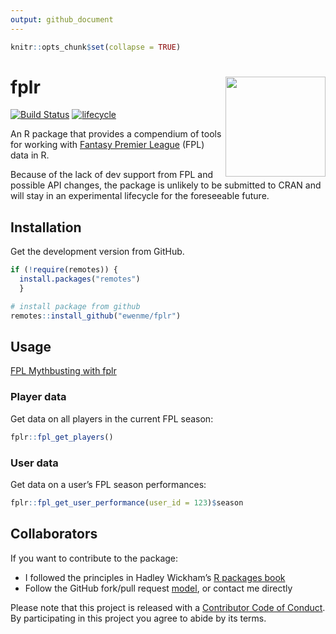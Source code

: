 ```yaml
---
output: github_document
---
```


```r
knitr::opts_chunk$set(collapse = TRUE)
```

# fplr <img src="man/figures/logo.png" width="160px" align="right" />

[![Build Status](https://travis-ci.org/ewenme/fplr.png)](https://travis-ci.org/ewenme/fplr) 
[![lifecycle](https://img.shields.io/badge/lifecycle-experimental-orange.svg)](https://www.tidyverse.org/lifecycle/#experimental)

An R package that provides a compendium of tools for working with [Fantasy Premier League](https://fantasy.premierleague.com) (FPL) data in R. 

Because of the lack of dev support from FPL and possible API changes, the package is unlikely to be submitted to CRAN and will stay in an experimental lifecycle for the foreseeable future.

## Installation

Get the development version from GitHub.

```r
if (!require(remotes)) {
  install.packages("remotes") 
  }

# install package from github
remotes::install_github("ewenme/fplr")
```

## Usage

[FPL Mythbusting with fplr](https://ewen.io/2017/06/25/fpl-mythbusting-with-fplr/)

### Player data

Get data on all players in the current FPL season:

```r
fplr::fpl_get_players()
```

### User data

Get data on a user's FPL season performances:

```r
fplr::fpl_get_user_performance(user_id = 123)$season
```

## Collaborators

If you want to contribute to the package:

* I followed the principles in Hadley Wickham's [R packages book](http://r-pkgs.had.co.nz/)
* Follow the GitHub fork/pull request [model](https://guides.github.com/introduction/flow/), or contact me directly

Please note that this project is released with a [Contributor Code of Conduct](CODE_OF_CONDUCT.md). By participating in this project you agree to abide by its terms.
